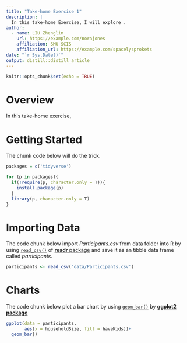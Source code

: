 ```yaml
---
title: "Take-home Exercise 1"
description: |
  In this take-home Exercise, I will explore .
author:
  - name: LIU Zhenglin 
    url: https://example.com/norajones
    affiliation: SMU SCIS
    affiliation_url: https://example.com/spacelysprokets
date: "`r Sys.Date()`"
output: distill::distill_article
---
```


```r
knitr::opts_chunk$set(echo = TRUE)
```

# Overview

In this take-home exercise,  

# Getting Started

The chunk code below will do the trick.

```r
packages = c('tidyverse')

for (p in packages){
  if(!require(p, character.only = T)){
    install.package(p)
  }
  library(p, character.only = T)
}
```
# Importing Data

The code chunk below import *Participants.csv* from data folder into R by using [`read_csv()`](https://readr.tidyverse.org/reference/read_delim.html) of [**readr** package](https://readr.tidyverse.org/index.html) and save it as an tibble data frame called *participants*. 

```r
participants <- read_csv("data/Participants.csv")
```
# Charts

The code chunk below plot a bar chart by using [`geom_bar()`](https://ggplot2.tidyverse.org/reference/geom_bar.html) by [**ggplot2 package**](https://ggplot2.tidyverse.org/index.html)

```r
ggplot(data = participants,
       aes(x = householdSize, fill = haveKids))+
  geom_bar()
```